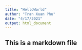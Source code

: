 ```yaml
---
title: "HelloWorld"
author: "Tran Xuan Phu"
date: "4/17/2021"
output: html_document
---
```


## This is a markdown file